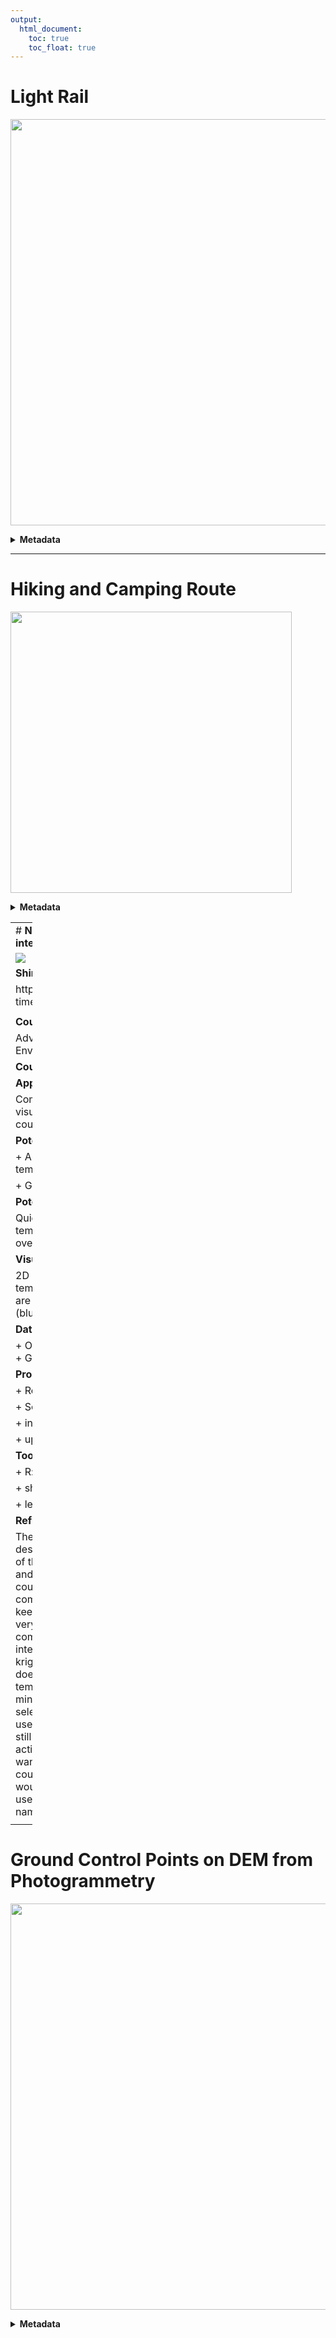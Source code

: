 ---
output:
  html_document:
    toc: true  
    toc_float: true  
---

# __Light Rail__

<img src="images/LigthRailCost.jpg" width="650px">

<div class="well"> 

<details>
<summary> __Metadata__    </summary> 
                

__Course name__ 

Geo-information Tools


__Course code__ 

GRS-20806


__Application of the products__ 

Compute route for a Light Rail and it's costs.


__Potential users__ 

 + Companies
 
 + Local governments
 

__Potential users' requirements__ 

Numbers and maps easy to understand.


__Motivation for choice of visualisation type__ 

Thematic map of the spatial cost of a Rail. It is easy to read, and can add written text providing extra information, like the total costs.


__Dataset(s) used__  

 + DEM
 
 + Buildings
 
 + Infrastructure
 
 + Water
 
 + Census
 
 + Landcover
 

__Processing method(s)__

 + Join and relate tables
 
 + Vector and grid buffers
 
 + Generalization of geometry
 
 + Create suitability raster
 
 + Create cost-path and corridors
 
 + Design in ArcGIS
 
 + Compute costs
 

__Tools used for implementation__ 

  + ArcGIS
  
  + Model Builder 
  

__Reflection on result__

The map is quite clear, showing areas with higher cost thicker that tracks with lower costs, and making the Light rail stand over a transparent background, which adds information but does not take over. with areas more expensive being thickest. Nevertheless adding labels for Most Suitable and Less suitable next to the suitability legend would make it better.3 scenarios were plotted due to uncertainties about the real cost, which price is significantly different, but better information about cost would solve the problem. The criteria used to select suitability areas is subjective, and preferred areas could differ applying different criteria. This allows to change suitability according to the user's preferences.

</details>
</div>

----


# __Hiking and Camping Route__

<img src="images/Hiking&CampingRoute.png" width="450px">

<div class="well">
<details>
<summary> __Metadata__    </summary>

__Course name__ 

Advanced GIS for Earth and Environment

__Course code__


__Application of the products__ 

Provide multiple-day hikking routes


__Potential users__ 

  + Tourism-related companies
 
  + Hikkers 


__Potential users' requirements__ 

Easy to interpret


__Visualisation type__ 

While hikking, internet access is not an always an option, therefore, an analogic map fits the purpose best. 

__Dataset(s)__ 

  + DEM

__Processing method(s)__ 

  + DEM derivatives

  + Cost Path and Suitability
  
  
__Tools used__ 

  + ASTER GDEM
  
  + ArcGIS


__Reflection on result__ 

The potential route for hikking is clear. Results could be improved if locations suitable for camping would be bigger (perhaps with a buffer), so they would be more visible. Choice of colours allow to distinguish the different classes in a logical way (red = difficult, green = easy). The path is created to follow the easier route, which wouldn't be prefered by experienced hikkers. Alternative routes based on difficulty could be added.

</details>
</div>

----
# __Near-Real-Time temperature interpolation__

<img src="images/Poster-a1_TEXTS_FINAL.png">


__Shiny app:__

https://tubau001.shinyapps.io/real-time-temperature



<div class="well">
<details>
<summary> __Metadata__    </summary>

__Course name__ 

Advanced GIS for Earth and Environment


__Course code__ 


__Application of the products__

Compare interpolation methods and visualize current temperature at country level


__Potential users__

  + Anyone interested in current temperature at any country 

  + GIS Scientists

__Potential users' requirements__ 

Quickly understand the temperature from the map. Get an overview of the research done.


__Visualisation type__

2D reference map allows to show temperature data, colours chosen are related to temperature (blue=cold, red=warm).


__Dataset(s)__ 

  + Open Weather near real time data
  + GDAM Administrative boundaries


__Processing method(s)__ 

  + Read temperature data from API
  
  + Select data for chosen location
  
  + interpolate
  
  + update data
  
  
__Tools used__ 
  
  + R: owm, gstat
  
  + shinny app
  
  + leaflet
  
  
__Reflection on result__ 

The poster has an appealing design, and provides an overview of the research, methods, results and conclusions. More information could be added to make it more complete, but it is also good to keep it simple.
The shiny app is still very slow due to the large computation time of the interpolation, especially when kriging is selected. Nevertheless, it does its function: it shows temperature near real time (15-30 min difference with real time). The selection of method and country is user friendly, nevertheless, it could still be improved, as there is no action button, to click when user wants to apply a change, and the countries are searched by code, it would be more user friendly for the user to be able to write the country name instead.

</details>
</div>

----

# __Ground Control Points on DEM from Photogrammetry__

<img src="images/DEMdif.png" width="650px">


<div class="well" >
<details>
<summary> __Metadata__    </summary>



__Course name__ 

Advanced Earth Observation


__Course code__


__Application of the products__ 

Gain understanding on Photogrammetry


__Potential users__ 

  + Photogrammetry users
  
  + Remote sensing scientists


__Potential users' requirements:__ 

Result easy to interpret


__Visualisation type__ 


__Dataset(s):__ 

  + Photographs from UAV
  
  + Ground Control Point coordinates


__Processing method(s)__ 
  
  + Structure-from-motion photogrammetry: Point Cloud, Mesh, Texture, Export DEM

  + Minus function ArcGIS to compute difference
  
  
__Tools used__ 

  + Agisoft Photoscan
  
  + ArcGIS


__Reflection on result__ 

Result can be read thanks to the colour selection: Positive, negative and areas with differences close to 0 have different colours, and it can be interpreted easily thanks to the legend.

</details>
</div>